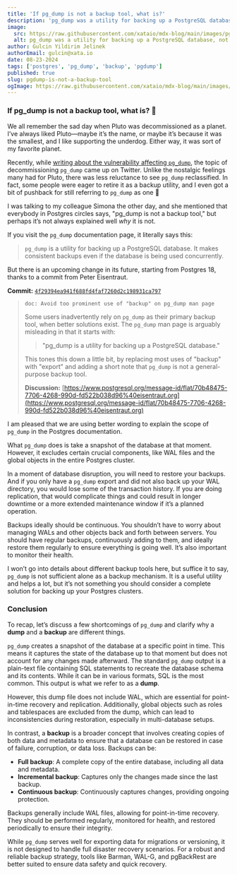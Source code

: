 ```yaml
---
title: 'If pg_dump is not a backup tool, what is?'
description: 'pg_dump was a utility for backing up a PostgreSQL database, not anymore'
image:
  src: https://raw.githubusercontent.com/xataio/mdx-blog/main/images/pgdump-is-not-a-backup-tool@2x.jpg
  alt: pg_dump was a utility for backing up a PostgreSQL database, not anymore
author: Gulcin Yildirim Jelinek
authorEmail: gulcin@xata.io
date: 08-23-2024
tags: ['postgres', 'pg_dump', 'backup', 'pgdump']
published: true
slug: pgdump-is-not-a-backup-tool
ogImage: https://raw.githubusercontent.com/xataio/mdx-blog/main/images/pgdump-is-not-a-backup-tool-og@2x.jpg
---
```


### If pg_dump is not a backup tool, what is? 🦉

We all remember the sad day when Pluto was decommissioned as a planet. I’ve always liked Pluto—maybe it’s the name, or maybe it’s because it was the smallest, and I like supporting the underdog. Either way, it was sort of my favorite planet.

Recently, while [writing about the vulnerability affecting `pg_dump`](https://xata.io/blog/cve-2024-7348-postgres-upgrade), the topic of decommissioning `pg_dump` came up on Twitter. Unlike the nostalgic feelings many had for Pluto, there was less reluctance to see `pg_dump` reclassified. In fact, some people were eager to retire it as a backup utility, and I even got a bit of pushback for still referring to `pg_dump` as one 🙂

I was talking to my colleague Simona the other day, and she mentioned that everybody in Postgres circles says, "pg_dump is not a backup tool," but perhaps it’s not always explained well <i>why</i> it is not.

If you visit the `pg_dump` documentation page, it literally says this:

> `pg_dump` is a utility for backing up a PostgreSQL database. It makes consistent backups even if the database is being used concurrently.

But there is an upcoming change in its future, starting from Postgres 18, thanks to a commit from Peter Eisentraut.

**Commit:** [`4f29394ea941f688fd4faf7260d2c198931ca797`](https://gitlab.com/postgres/postgres/-/commit/4f29394ea941f688fd4faf7260d2c198931ca797)

> `doc: Avoid too prominent use of "backup" on pg_dump man page`
>
> Some users inadvertently rely on `pg_dump` as their primary backup tool,
> when better solutions exist. The `pg_dump` man page is arguably
> misleading in that it starts with:
>
> > "pg_dump is a utility for backing up a PostgreSQL database."
>
> This tones this down a little bit, by replacing most uses of "backup"
> with "export" and adding a short note that `pg_dump` is not a
> general-purpose backup tool.
>
> **Discussion:** [https://www.postgresql.org/message-id/flat/70b48475-7706-4268-990d-fd522b038d96%40eisentraut.org](https://www.postgresql.org/message-id/flat/70b48475-7706-4268-990d-fd522b038d96%40eisentraut.org)

I am pleased that we are using better wording to explain the scope of `pg_dump` in the Postgres documentation.

What `pg_dump` does is take a snapshot of the database at that moment. However, it excludes certain crucial components, like WAL files and the global objects in the entire Postgres cluster.

In a moment of database disruption, you will need to restore your backups. And if you only have a `pg_dump` export and did not also back up your WAL directory, you would lose some of the transaction history. If you are doing replication, that would complicate things and could result in longer downtime or a more extended maintenance window if it’s a planned operation.

Backups ideally should be continuous. You shouldn’t have to worry about managing WALs and other objects back and forth between servers. You should have regular backups, continuously adding to them, and ideally restore them regularly to ensure everything is going well. It’s also important to monitor their health.

I won’t go into details about different backup tools here, but suffice it to say, `pg_dump` is not sufficient alone as a backup mechanism. It is a useful utility and helps a lot, but it’s not something you should consider a complete solution for backing up your Postgres clusters.

### Conclusion

To recap, let’s discuss a few shortcomings of `pg_dump` and clarify why a **dump** and a **backup** are different things.

`pg_dump` creates a snapshot of the database at a specific point in time. This means it captures the state of the database up to that moment but does not account for any changes made afterward. The standard `pg_dump` output is a plain-text file containing SQL statements to recreate the database schema and its contents. While it can be in various formats, SQL is the most common. This output is what we refer to as a **dump**.

However, this dump file does not include WAL, which are essential for point-in-time recovery and replication. Additionally, global objects such as roles and tablespaces are excluded from the dump, which can lead to inconsistencies during restoration, especially in multi-database setups.

In contrast, a **backup** is a broader concept that involves creating copies of both data and metadata to ensure that a database can be restored in case of failure, corruption, or data loss. Backups can be:

- **Full backup**: A complete copy of the entire database, including all data and metadata.
- **Incremental backup**: Captures only the changes made since the last backup.
- **Continuous backup**: Continuously captures changes, providing ongoing protection.

Backups generally include WAL files, allowing for point-in-time recovery. They should be performed regularly, monitored for health, and restored periodically to ensure their integrity.

While `pg_dump` serves well for exporting data for migrations or versioning, it is not designed to handle full disaster recovery scenarios. For a robust and reliable backup strategy, tools like Barman, WAL-G, and pgBackRest are better suited to ensure data safety and quick recovery.
